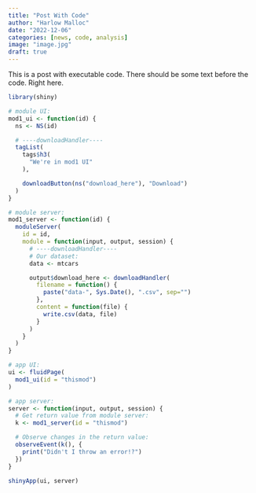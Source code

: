 ```yaml
---
title: "Post With Code"
author: "Harlow Malloc"
date: "2022-12-06"
categories: [news, code, analysis]
image: "image.jpg"
draft: true
---
```


This is a post with executable code. There should be some text before the code. Right here.

```r
library(shiny)

# module UI:
mod1_ui <- function(id) {
  ns <- NS(id)

  # ----downloadHandler----
  tagList(
    tags$h3(
      "We're in mod1 UI"
    ),

    downloadButton(ns("download_here"), "Download")
  )
}

# module server:
mod1_server <- function(id) {
  moduleServer(
    id = id, 
    module = function(input, output, session) {
      # ----downloadHandler----
      # Our dataset:
      data <- mtcars

      output$download_here <- downloadHandler(
        filename = function() {
          paste("data-", Sys.Date(), ".csv", sep="")
        },
        content = function(file) {
          write.csv(data, file)
        }
      )
    }
  )
}

# app UI:
ui <- fluidPage(
  mod1_ui(id = "thismod")
)

# app server:
server <- function(input, output, session) {
  # Get return value from module server:
  k <- mod1_server(id = "thismod")

  # Observe changes in the return value:
  observeEvent(k(), {
    print("Didn't I throw an error!?")
  })
}

shinyApp(ui, server)

```
